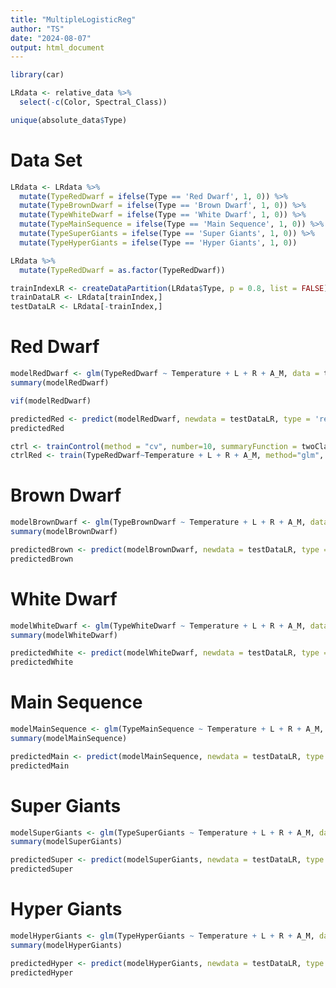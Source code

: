 ```yaml
---
title: "MultipleLogisticReg"
author: "TS"
date: "2024-08-07"
output: html_document
---
```

```r
library(car)
```

```r
LRdata <- relative_data %>%
  select(-c(Color, Spectral_Class))
```


```r
unique(absolute_data$Type)
```

# Data Set
```r
LRdata <- LRdata %>%
  mutate(TypeRedDwarf = ifelse(Type == 'Red Dwarf', 1, 0)) %>%
  mutate(TypeBrownDwarf = ifelse(Type == 'Brown Dwarf', 1, 0)) %>%
  mutate(TypeWhiteDwarf = ifelse(Type == 'White Dwarf', 1, 0)) %>%
  mutate(TypeMainSequence = ifelse(Type == 'Main Sequence', 1, 0)) %>%
  mutate(TypeSuperGiants = ifelse(Type == 'Super Giants', 1, 0)) %>%
  mutate(TypeHyperGiants = ifelse(Type == 'Hyper Giants', 1, 0))
```

```r
LRdata %>%
  mutate(TypeRedDwarf = as.factor(TypeRedDwarf))
```

```r
trainIndexLR <- createDataPartition(LRdata$Type, p = 0.8, list = FALSE)
trainDataLR <- LRdata[trainIndex,]
testDataLR <- LRdata[-trainIndex,]
```

# Red Dwarf
```r
modelRedDwarf <- glm(TypeRedDwarf ~ Temperature + L + R + A_M, data = trainDataLR, family = 'binomial')
summary(modelRedDwarf)
```
```r
vif(modelRedDwarf)
```


```r
predictedRed <- predict(modelRedDwarf, newdata = testDataLR, type = 'response')
predictedRed
```

```r
ctrl <- trainControl(method = "cv", number=10, summaryFunction = twoClassSummary, classProbs = TRUE, savePredictions = TRUE)
ctrlRed <- train(TypeRedDwarf~Temperature + L + R + A_M, method="glm", family='binomial', trControl = ctrl, metric="ROC")
```


# Brown Dwarf
```r
modelBrownDwarf <- glm(TypeBrownDwarf ~ Temperature + L + R + A_M, data = trainDataLR, family = 'binomial')
summary(modelBrownDwarf)
```
```r
predictedBrown <- predict(modelBrownDwarf, newdata = testDataLR, type = 'response')
predictedBrown
```


# White Dwarf
```r
modelWhiteDwarf <- glm(TypeWhiteDwarf ~ Temperature + L + R + A_M, data = trainDataLR, family = 'binomial')
summary(modelWhiteDwarf)
```
```r
predictedWhite <- predict(modelWhiteDwarf, newdata = testDataLR, type = 'response')
predictedWhite
```


# Main Sequence
```r
modelMainSequence <- glm(TypeMainSequence ~ Temperature + L + R + A_M, data = trainDataLR, family = 'binomial')
summary(modelMainSequence)
```
```r
predictedMain <- predict(modelMainSequence, newdata = testDataLR, type = 'response')
predictedMain
```


# Super Giants
```r
modelSuperGiants <- glm(TypeSuperGiants ~ Temperature + L + R + A_M, data = trainDataLR, family = 'binomial')
summary(modelSuperGiants)
```
```r
predictedSuper <- predict(modelSuperGiants, newdata = testDataLR, type = 'response')
predictedSuper
```

# Hyper Giants
```r
modelHyperGiants <- glm(TypeHyperGiants ~ Temperature + L + R + A_M, data = trainDataLR, family = 'binomial')
summary(modelHyperGiants)
```
```r
predictedHyper <- predict(modelHyperGiants, newdata = testDataLR, type = 'response')
predictedHyper
```

